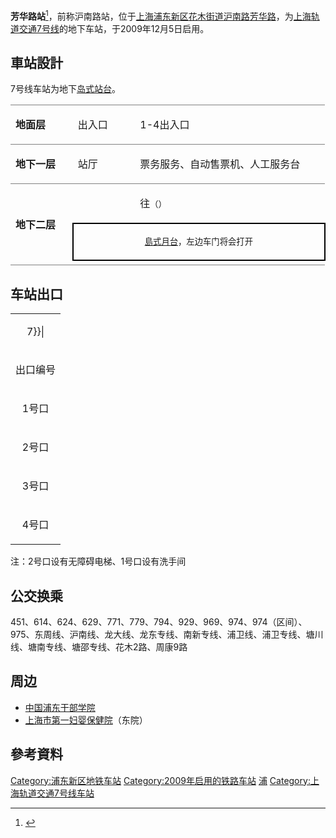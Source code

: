 {{noteTA 
|G1 =Railway}}
{{Infobox station
|name = 芳华路
|eng_name = Fanghua Road
|symbol_right =
|linecolour = {{上海地铁颜色|7|yes}}
|image = Platform of Fanghua Road Station 3.jpg
|caption = 芳华路站往花木路站方向站台及大字壁
|other_name = 
|country = {{PRC}}
|borough = [[上海市|上海市]][[浦东新区|浦东新区]][[花木街道|花木街道]]与[[北蔡镇|北蔡镇]]交界
|address = 介于[[芳华路|芳华路]]与[[芳草路|芳草路]]之间的[[沪南路|沪南路]]
|coordinates = {{coord|31|11|44|N|121|32|45|E|type:railwaystation}}
|elevation = 
|owned = [[上海申通地铁集团|上海申通地铁集团]]
|operator = [[上海地铁|上海地铁]]
|lines = {{上海地铁线路名|7|SL}}
|distance = 
|platform = 1個[[島式月台|島式月台]]
|tracks = 2条
|bus_routes = 
|bus_stands = 
|connections = 
|structure = 地下车站
|hall = 地下站厅
|depth = 
|levels = 
|interchange = 
|exits = 4个
|architect = 
|architectural_style = 
|colour = 
|type = 
|status = 运营中
|code = 
|classification = 
|website = 
|built = 
|opened = {{Start date|2009|12|5|df=y}}
|closed = 
|former = 
|pass_year = 
|passengers = 
|pass_system = 
|pass_rank = 
|mpassengers = 
|trains = 
|station_hours = 
|hours = 
|first = 往{{上海地铁起讫站|7|L}}：5:35<br/>往{{上海地铁起讫站|7|R}}：6:27
|last = 往{{上海地铁起讫站|7|L}}：22:35<br/>往{{上海地铁起讫站|7|R}}：23:27
|adjacent = {{Adjacent stations|system=上海地铁|line=7|left=锦绣路|right=龙阳路}}
}}
'''芳华路站'''<ref>{{Cite web |url=http://sh.xinmin.cn/shehui/2008/12/06/1461376.html |title=本市在建的7号线与11号线53座车站确定名称 |access-date=2008-12-07 |archive-date=2009-12-16 |archive-url=https://web.archive.org/web/20091216175339/http://sh.xinmin.cn/shehui/2008/12/06/1461376.html |dead-url=no }}</ref>，前称沪南路站，位于[[上海|上海]][[浦东新区|浦东新区]][[花木街道|花木街道]][[沪南路|沪南路]][[芳华路|芳华路]]，为[[上海轨道交通7号线|上海轨道交通7号线]]的地下车站，于2009年12月5日启用。

==車站設計==
7号线车站为地下[[岛式站台|岛式站台]]。
{|cellspacing=0 cellpadding=3
|style="border-top:solid 1px gray;border-bottom:solid 1px gray;" width=100|'''地面层'''
|style="border-top:solid 1px gray;border-bottom:solid 1px gray;" width=100|出入口
|style="border-top:solid 1px gray;border-bottom:solid 1px gray;" width=350|1-4出入口
|-
|style="border-bottom:solid 1px gray;"|'''地下一层'''
|style="border-bottom:solid 1px gray;"|站厅
|style="border-bottom:solid 1px gray;"|票务服务、自动售票机、人工服务台
|-
|style="border-bottom:solid 1px gray;" rowspan=3|'''地下二层'''
|{{arrow|L}}
|{{上海地铁线路名|7}}往{{站|美兰湖}}<small>（{{站|锦绣路}}）</small>
|-
|style="border-right:solid 2px black;border-left:solid 2px black;border-top:solid 2px black;border-bottom:solid 2px black;" colspan=2|<center><small>[[島式月台|島式月台]]，左边车门将会打开</small></center>
|-
|style="border-bottom:solid 1px gray;"|
|style="border-bottom:solid 1px gray;"|{{split text|{{上海地铁线路名|7}}往{{站|花木路}}<small>（{{站|龙阳路}}）</small>|{{arrow|R}}}}
|}

{{Gallery
|File:View in Fanghua Road Station.jpg|車站站厅
|File:View in Fanghua Road Station 2.jpg|車站站厅
|File:Platform of Fanghua Road Station 4.jpg|往花木路站方向站台
}}

==车站出口==
{| class="wikitable"
|colspan=4 align="center" bgcolor={{上海地铁颜色|7}}|
|-
! 出口编号 !! 建议前往目的地 !! 照片
|-
| 1号口 || 芳华路南侧，沪南路东 || 
|-
| 2号口 || 芳草路北侧，沪南路东 || 
|-
| 3号口 || 芳草路北侧，沪南路西 || 
|-
| 4号口 || 沪南路西，3号口北侧 || 
|}

注：2号口设有无障碍电梯、1号口设有洗手间

==公交换乘==
451、614、624、629、771、779、794、929、969、974、974（区间）、975、东周线、沪南线、龙大线、龙东专线、南新专线、浦卫线、浦卫专线、塘川线、塘南专线、塘邵专线、花木2路、周康9路

==周边==
* [[中国浦东干部学院|中国浦东干部学院]]
* [[上海市第一妇婴保健院|上海市第一妇婴保健院]]（东院）

==參考資料==
{{Reflist}}

{{commonscat|Fanghua Road Station}}
{{上海轨道交通7号线车站}}

[[Category:浦东新区地铁车站|Category:浦东新区地铁车站]]
[[Category:2009年启用的铁路车站|Category:2009年启用的铁路车站]]
[[Category:以街道命名的上海軌道交通車站|浦]]
[[Category:上海轨道交通7号线车站|Category:上海轨道交通7号线车站]]
